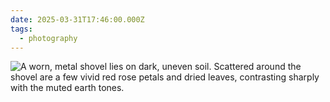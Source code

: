 ```yaml
---
date: 2025-03-31T17:46:00.000Z
tags:
  - photography
---
```

![A worn, metal shovel lies on dark, uneven soil. Scattered around the shovel are a few vivid red rose petals and dried leaves, contrasting sharply with the muted earth tones.](/assets/photos/20250331-IMG_3019.jpg)
